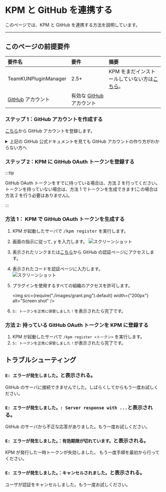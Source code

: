# KPM と GitHub を連携する

このページでは、KPM と GitHub を連携する方法を説明しています。

---

## このページの前提要件

| 要件名                                      | 要件                                               | 摘要                                                                                      |
| :------------------------------------------ | :------------------------------------------------- | :---------------------------------------------------------------------------------------- |
| TeamKUNPluginManager                        | 2.5+                                               | KPM をまだインストールしていない方は[こちら](/docs/use-kpm/getting-started/install)。 |
| [GitHub](https://www.github.com) アカウント | 有効な [GitHub](https://www.github.com) アカウント |                                                                                           |

### ステップ 1：GitHub アカウントを作成する

[こちら](https://docs.github.com/ja/get-started/signing-up-for-github/signing-up-for-a-new-github-account)から GitHub アカウントを登録します。

<details>
    <summary>上記の GitHub 公式ドキュメントを見ても GitHub アカウントの作り方がわからない方へ</summary>

[Google](https://www.google.com) で物事を検索する力をつけましょう！
基本的に [Google](https://www.google.co.jp) は安全で、あなたの味方です。  
あなたがサーバ管理初心者でも、またそうでなくても、[Google](https://www.google.it/) はあなたをあらゆる面でサポートします。  
まずは [Google](https://www.google.jp)で「GitHub 登録方法」で検索してみましょう。

:::tip

検索クエリを入力するのが面倒くさい怠惰な人用に\*\*[一瞬で検索できるリンク](https://letmegooglethat.com/?q=GitHub+%E7%99%BB%E9%8C%B2%E6%96%B9%E6%B3%95)\*\*を用意しました！
[Google](https://www.google.com.hk/?hl=ja) で検索をするためにあなたを導いてくれます。画面上の矢印と文字と [Google](https://www.google.com/search?q=%E3%82%B0%E3%83%BC%E3%82%B0%E3%83%AB) に従いましょう。

:::

</details>

### ステップ 2：KPM に GitHub OAuth トークンを登録する

:::tip

GitHub OAuth トークンをすでに持っている場合は、方法 2 を行ってください。
トークンを持っていない場合は、方法 1 でトークンを生成できます(この場合は方法 2 を行う必要はありません)。

:::

### 方法 1： KPM で GitHub OAuth トークンを生成する

1. KPM が起動したサーバで <kbd>/kpm register</kbd> を実行します。
2. 画面の指示に従って, <kbd>y</kbd> を入力します。
   ![スクリーンショット](images/confirm.png)
3. 表示されたリンクまたは[こちら](https://www.github.com/login/device)から GitHub の認証ページにアクセスします。
4. 表示されたコードを認証ページに入力します。  
   ![スクリーンショット](images/confirm.png)
5. プラグインを使用するすべての組織のアクセスを許可します。

   <img src={require("./images/grant.png").default} width={"200px"} alt="Screen shot" />

6. `S: トークンを正常に保管しました！`を表示されたら完了です。

### 方法 2: 持っている GitHub OAuth トークンを KPM に登録する

1. KPM が起動したサーバで `/kpm register <トークン>` を実行します。
2. `S: トークンを正常に保管しました！`が表示されたら完了です。

## トラブルシューティング

### `E: エラーが発生しました。`と表示される。

GitHub のサーバに接続できませんでした。しばらくしてからもう一度お試しください。

### `E: エラーが発生しました。: Server response with ...`と表示される。

GitHub のサーバから不正な応答がありました。もう一度お試しください。

### `E: エラーが発生しました。：有効期限が切れています。`と表示される。

KPM が発行した一時トークンが失効しました。 もう一度手順を最初から行ってください。

### `E: エラーが発生しました。：キャンセルされました。`と表示される。

ユーザが認証をキャンセルしました。もう一度お試しください。
